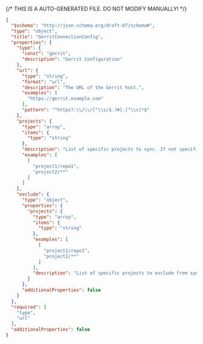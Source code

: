 {/* THIS IS A AUTO-GENERATED FILE. DO NOT MODIFY MANUALLY! */}
```json
{
  "$schema": "http://json-schema.org/draft-07/schema#",
  "type": "object",
  "title": "GerritConnectionConfig",
  "properties": {
    "type": {
      "const": "gerrit",
      "description": "Gerrit Configuration"
    },
    "url": {
      "type": "string",
      "format": "url",
      "description": "The URL of the Gerrit host.",
      "examples": [
        "https://gerrit.example.com"
      ],
      "pattern": "^https?:\\/\\/[^\\s/$.?#].[^\\s]*$"
    },
    "projects": {
      "type": "array",
      "items": {
        "type": "string"
      },
      "description": "List of specific projects to sync. If not specified, all projects will be synced. Glob patterns are supported",
      "examples": [
        [
          "project1/repo1",
          "project2/**"
        ]
      ]
    },
    "exclude": {
      "type": "object",
      "properties": {
        "projects": {
          "type": "array",
          "items": {
            "type": "string"
          },
          "examples": [
            [
              "project1/repo1",
              "project2/**"
            ]
          ],
          "description": "List of specific projects to exclude from syncing."
        }
      },
      "additionalProperties": false
    }
  },
  "required": [
    "type",
    "url"
  ],
  "additionalProperties": false
}
```
